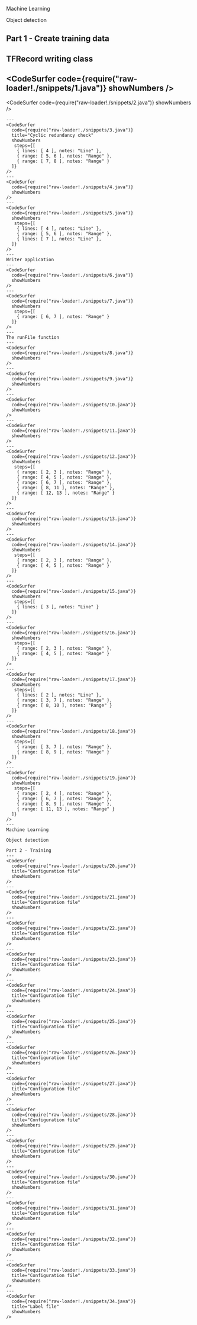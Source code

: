 
Machine Learning

Object detection

Part 1 - Create training data
---
TFRecord writing class
---
<CodeSurfer
  code={require("raw-loader!./snippets/1.java")}
  showNumbers
/>
---
<CodeSurfer
  code={require("raw-loader!./snippets/2.java")}
  showNumbers
/>
```
---
<CodeSurfer
  code={require("raw-loader!./snippets/3.java")}
  title="Cyclic redundancy check"
  showNumbers
   steps={[
    { lines: [ 4 ], notes: "Line" },
    { range: [ 5, 6 ], notes: "Range" },
    { range: [ 7, 8 ], notes: "Range" }
  ]}
/>
---
<CodeSurfer
  code={require("raw-loader!./snippets/4.java")}
  showNumbers
/>
---
<CodeSurfer
  code={require("raw-loader!./snippets/5.java")}
  showNumbers
   steps={[
    { lines: [ 4 ], notes: "Line" },
    { range: [ 5, 6 ], notes: "Range" },
    { lines: [ 7 ], notes: "Line" },
  ]}
/>
---
Writer application
---
<CodeSurfer
  code={require("raw-loader!./snippets/6.java")}
  showNumbers
/>
---
<CodeSurfer
  code={require("raw-loader!./snippets/7.java")}
  showNumbers
   steps={[
    { range: [ 6, 7 ], notes: "Range" }
  ]}
/>
---
The runFile function
---
<CodeSurfer
  code={require("raw-loader!./snippets/8.java")}
  showNumbers
/>
---
<CodeSurfer
  code={require("raw-loader!./snippets/9.java")}
  showNumbers
/>
---
<CodeSurfer
  code={require("raw-loader!./snippets/10.java")}
  showNumbers
/>
---
<CodeSurfer
  code={require("raw-loader!./snippets/11.java")}
  showNumbers
/>
---
<CodeSurfer
  code={require("raw-loader!./snippets/12.java")}
  showNumbers
   steps={[
    { range: [ 2, 3 ], notes: "Range" },
    { range: [ 4, 5 ], notes: "Range" },
    { range: [ 6, 7 ], notes: "Range" },
    { range: [ 8, 11 ], notes: "Range" },
    { range: [ 12, 13 ], notes: "Range" }
  ]}
/>
---
<CodeSurfer
  code={require("raw-loader!./snippets/13.java")}
  showNumbers
/>
---
<CodeSurfer
  code={require("raw-loader!./snippets/14.java")}
  showNumbers
   steps={[
    { range: [ 2, 3 ], notes: "Range" },
    { range: [ 4, 5 ], notes: "Range" }
  ]}
/>
---
<CodeSurfer
  code={require("raw-loader!./snippets/15.java")}
  showNumbers
   steps={[
    { lines: [ 3 ], notes: "Line" }
  ]}
/>
---
<CodeSurfer
  code={require("raw-loader!./snippets/16.java")}
  showNumbers
   steps={[
    { range: [ 2, 3 ], notes: "Range" },
    { range: [ 4, 5 ], notes: "Range" }
  ]}
/>
---
<CodeSurfer
  code={require("raw-loader!./snippets/17.java")}
  showNumbers
   steps={[
    { lines: [ 2 ], notes: "Line" },
    { range: [ 3, 7 ], notes: "Range" },
    { range: [ 8, 10 ], notes: "Range" }
  ]}
/>
---
<CodeSurfer
  code={require("raw-loader!./snippets/18.java")}
  showNumbers
   steps={[
    { range: [ 3, 7 ], notes: "Range" },
    { range: [ 8, 9 ], notes: "Range" }
  ]}
/>
---
<CodeSurfer
  code={require("raw-loader!./snippets/19.java")}
  showNumbers
   steps={[
    { range: [ 2, 4 ], notes: "Range" },
    { range: [ 6, 7 ], notes: "Range" },
    { range: [ 8, 9 ], notes: "Range" },
    { range: [ 11, 13 ], notes: "Range" }
  ]}
/>
---
Machine Learning

Object detection

Part 2 - Training
---
<CodeSurfer
  code={require("raw-loader!./snippets/20.java")}
  title="Configuration file"
  showNumbers
/>
---
<CodeSurfer
  code={require("raw-loader!./snippets/21.java")}
  title="Configuration file"
  showNumbers
/>
---
<CodeSurfer
  code={require("raw-loader!./snippets/22.java")}
  title="Configuration file"
  showNumbers
/>
---
<CodeSurfer
  code={require("raw-loader!./snippets/23.java")}
  title="Configuration file"
  showNumbers
/>
---
<CodeSurfer
  code={require("raw-loader!./snippets/24.java")}
  title="Configuration file"
  showNumbers
/>
---
<CodeSurfer
  code={require("raw-loader!./snippets/25.java")}
  title="Configuration file"
  showNumbers
/>
---
<CodeSurfer
  code={require("raw-loader!./snippets/26.java")}
  title="Configuration file"
  showNumbers
/>
---
<CodeSurfer
  code={require("raw-loader!./snippets/27.java")}
  title="Configuration file"
  showNumbers
/>
---
<CodeSurfer
  code={require("raw-loader!./snippets/28.java")}
  title="Configuration file"
  showNumbers
/>
---
<CodeSurfer
  code={require("raw-loader!./snippets/29.java")}
  title="Configuration file"
  showNumbers
/>
---
<CodeSurfer
  code={require("raw-loader!./snippets/30.java")}
  title="Configuration file"
  showNumbers
/>
---
<CodeSurfer
  code={require("raw-loader!./snippets/31.java")}
  title="Configuration file"
  showNumbers
/>
---
<CodeSurfer
  code={require("raw-loader!./snippets/32.java")}
  title="Configuration file"
  showNumbers
/>
---
<CodeSurfer
  code={require("raw-loader!./snippets/33.java")}
  title="Configuration file"
  showNumbers
/>
---
<CodeSurfer
  code={require("raw-loader!./snippets/34.java")}
  title="Label file"
  showNumbers
/>
